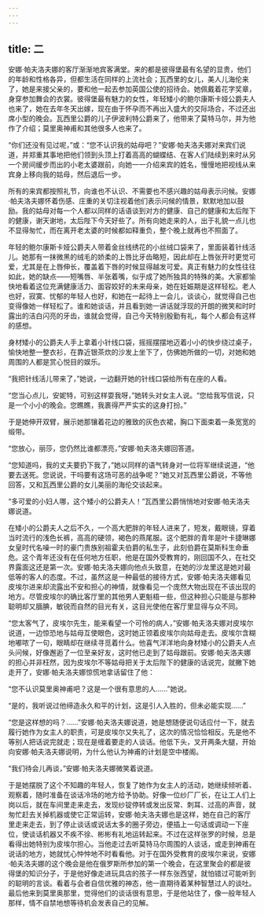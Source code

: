 ```yaml
---
---
---
```

title: 二
---



安娜·帕夫洛夫娜的客厅渐渐地宾客满堂。来的都是彼得堡最有名望的显贵，他们的年龄和性格各异，但都生活在同样的上流社会；瓦西里的女儿，美人儿海伦来了，她是来接父亲的，要和他一起去参加英国公使的招待会。她佩戴着花字奖章，身穿参加舞会的衣裳。彼得堡最有魅力的女性，年轻矮小的鲍尔康斯卡娅公爵夫人也来了，她在去年冬天出嫁，现在由于怀孕而不再出入盛大的交际场合，不过还出席小型的晚会。瓦西里公爵的儿子伊波利特公爵来了，他带来了莫特马尔，并为他作了介绍；莫里奥神甫和其他很多人也来了。

“你们还没有见过呢，”或：“您不认识我的姑母吧？”安娜·帕夫洛夫娜对来宾们说道，并郑重其事地把他们领到头顶上打着高高的蝴蝶结、在客人们陆续到来时从另一个房间缓步而出的小老太婆跟前，向她一一介绍来宾的姓名，慢慢地把视线从来宾身上移向我的姑母，然后退后一步。

所有的来宾都按照礼节，向谁也不认识、不需要也不感兴趣的姑母表示问候。安娜·帕夫洛夫娜怀着伤感、庄重的关切注视着他们表示问候的情景，默默地加以鼓励。我的姑母对每一个人都以同样的话语谈到对方的健康、自己的健康和太后陛下的健康，谢天谢地，太后陛下今天好些了。所有向她走来的人，出于礼貌一点儿也不显得匆忙，而在离开老太婆的时候都如释重负，整个晚上就再也不照面了。

年轻的鲍尔康斯卡娅公爵夫人带着金丝线绣花的小丝绒口袋来了，里面装着针线活儿。她那有一抹微黑的绒毛的娇柔的上唇比牙齿略短，因此却在上唇张开时更觉可爱，尤其是在上唇伸长，覆盖着下唇的时候显得越发可爱。真正有魅力的女性往往如此，她的缺点——短嘴唇、半张着嘴，似乎成了她所独具的特殊的美。大家都愉快地看着这位充满健康活力、面容姣好的未来母亲，她在妊娠期是这样轻松。老人也好，寂寞、忧郁的年轻人也好，和她在一起待上一会儿，谈谈心，就觉得自己也变得像她一样轻松了。谁和她谈话，并且看到她一讲话就浮现的开朗的微笑和时时露出的洁白闪亮的牙齿，谁就会觉得，自己今天特别殷勤有礼，每个人都会有这样的感想。

身材矮小的公爵夫人手上拿着小针线口袋，摇摇摆摆地迈着小小的快步绕过桌子，愉快地整一整衣衫，在靠近银茶炊的沙发上坐下了，仿佛她所做的一切，对她和她周围的人都是赏心悦目的娱乐。

“我把针线活儿带来了，”她说，一边翻开她的针线口袋给所有在座的人看。

“您当心点儿，安妮特，可别这样耍我呀，”她转头对女主人说。“您给我写信说，只是一个小小的晚会。您瞧瞧，我裹得严严实实的这身打扮。”

于是她伸开双臂，展示她那镶着花边的雅致的灰色衣裙，胸口下面束着一条宽宽的缎带。

“您放心，丽莎，您仍然比谁都漂亮，”安娜·帕夫洛夫娜回答道。

“您知道吗，我的丈夫要扔下我了，”她以同样的语气转身对一位将军继续说道，“他要去送死。您说说，干吗要有这场可恶的战争呢？”她又对瓦西里公爵说，不等他回答，又和瓦西里公爵的女儿美丽的海伦交谈起来。

“多可爱的小妇人哪，这个矮小的公爵夫人！”瓦西里公爵悄悄地对安娜·帕夫洛夫娜说道。

在矮小的公爵夫人之后不久，一个高大肥胖的年轻人进来了，短发，戴眼镜，穿着当时流行的浅色长裤，高高的硬领，褐色的燕尾服。这个肥胖的青年是叶卡捷琳娜女皇时代名噪一时的豪门贵族别祖霍夫伯爵的私生子，此刻伯爵在莫斯科生命垂危。这个青年还没有在任何地方任职，他是在国外受教育的，刚回国不久，在社交界露面这还是第一次。安娜·帕夫洛夫娜向他点头致意，在她的沙龙里这是她对最低等的客人的态度。不过，虽然这是一种最低的接待方式，安娜·帕夫洛夫娜看见皮埃尔进来却流露出不安和担心的神情，就像看见一个庞然大物出现在不该出现的地方。尽管皮埃尔的确比客厅里的其他男人更魁梧一些，但这种担心只能是与那种聪明却又腼腆，敏锐而自然的目光有关，这目光使他在客厅里显得与众不同。

“您太客气了，皮埃尔先生，能来看望一个可怜的病人，”安娜·帕夫洛夫娜对皮埃尔说道，一边惊恐地与姑母互使眼色，这时她正领着皮埃尔向姑母走去。皮埃尔含糊地嘟哝了一句，眼睛却在继续寻觅着什么。他喜气洋洋地向身材矮小的公爵夫人点头问候，好像邂逅了一位至亲好友，这时他已走到了姑母跟前。安娜·帕夫洛夫娜的担心并非枉然，因为皮埃尔不等姑母把关于太后陛下的健康的话说完，就撇下她走开了，安娜·帕夫洛夫娜惊慌地拿话留住了他：

“您不认识莫里奥神甫吧？这是一个很有意思的人……”她说。

“是的，我听说过他缔造永久和平的计划，这是引人入胜的，但未必能实现……”

“您是这样想的吗？……”安娜·帕夫洛夫娜说道，她是想随便说句话应付一下，就去履行她作为女主人的职责，可是皮埃尔又失礼了，这次的情况恰恰相反。先是他不等别人把话说完就走；现在是缠着要走的人谈话。他低下头，叉开两条大腿，开始向安娜·帕夫洛夫娜说明，为什么他认为神甫的计划是空中楼阁。

“我们待会儿再谈，”安娜·帕夫洛夫娜微笑着说道。

于是她摆脱了这个不知趣的年轻人，恢复了她作为女主人的活动，她继续倾听着、观察着，随时准备在谈话冷场的地方给予协助。好像一位纱厂厂长，在让工人们上岗以后，就在车间里走来走去，发现纱锭停转或发出反常、刺耳、过高的声音，就匆忙赶去关掉机器或使它正常运转，安娜·帕夫洛夫娜也是这样，她在自己的客厅里走来走去，到了停止谈话或说话太多的圈子旁边，便插上一句话或调动一下座位，使谈话机器又不疾不徐、彬彬有礼地运转起来。不过在这样张罗的时候，总是看得出她特别为皮埃尔担心。当他走过去听莫特马尔周围的人谈话，或走到神甫在说话的地方，她就忧心忡忡地不时看看他。对于在国外受教育的皮埃尔来说，安娜·帕夫洛夫娜的这个晚会是他在俄罗斯所参加的第一个晚会，在这里聚会的都是彼得堡的知识分子，于是他好像走进玩具店的孩子一样东张西望，就怕错过可能听到的聪明的言谈。看着与会者自信优雅的神态，他一直期待着某种智慧过人的谈吐。最后他来到莫里奥那里，觉得他们的谈话很有意思，于是他站住了，像一般年轻人那样，情不自禁地想等待机会发表自己的见解。